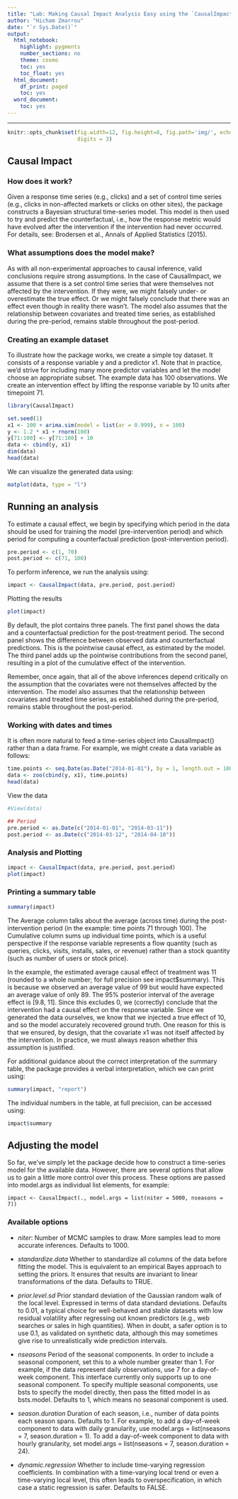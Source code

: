 ---
title: "Lab: Making Causal Impact Analysis Easy using the `CausalImpact` package"
author: "Hicham Zmarrou"
date: "`r Sys.Date()`"
output:
  html_notebook:
    highlight: pygments
    number_sections: no
    theme: cosmo
    toc: yes
    toc_float: yes
  html_document:
    df_print: paged
    toc: yes
  word_document:
    toc: yes
---
___________________________________________________________________________________________________________


```{r global_options, include=FALSE}
knitr::opts_chunk$set(fig.width=12, fig.height=8, fig.path='img/', echo=TRUE, warning=FALSE, message=FALSE,
                      digits = 3)
```




##  Causal Impact

### How does it work?
Given a response time series (e.g., clicks) and a set of control time series (e.g., clicks in non-affected markets or clicks on other sites), the package constructs a Bayesian structural time-series model. This model is then used to try and predict the counterfactual, i.e., how the response metric would have evolved after the intervention if the intervention had never occurred. For details, see: Brodersen et al., Annals of Applied Statistics (2015).

### What assumptions does the model make?

As with all non-experimental approaches to causal inference, valid conclusions require strong assumptions. In the case of CausalImpact, we assume that there is a set control time series that were themselves not affected by the intervention. If they were, we might falsely under- or overestimate the true effect. Or we might falsely conclude that there was an effect even though in reality there wasn't. The model also assumes that the relationship between covariates and treated time series, as established during the pre-period, remains stable throughout the post-period.

### Creating an example dataset
To illustrate how the package works, we create a simple toy dataset. It consists of a response variable y and a predictor x1. Note that in practice, we'd strive for including many more predictor variables and let the model choose an appropriate subset. The example data has 100 observations. We create an intervention effect by lifting the response variable by 10 units after timepoint 71.

```{r}
library(CausalImpact)
```

```{r}
set.seed(1)
x1 <- 100 + arima.sim(model = list(ar = 0.999), n = 100)
y <- 1.2 * x1 + rnorm(100)
y[71:100] <- y[71:100] + 10
data <- cbind(y, x1)
dim(data)
head(data)
```

We can visualize the generated data using:

```{r}
matplot(data, type = "l")
```

## Running an analysis
To estimate a causal effect, we begin by specifying which period in the data should be used for training the model (pre-intervention period) and which period for computing a counterfactual prediction (post-intervention period).


```{r}
pre.period <- c(1, 70)
post.period <- c(71, 100)
```

To perform inference, we run the analysis using:

```{r}
impact <- CausalImpact(data, pre.period, post.period)

```


Plotting the results

```{r}
plot(impact)
```



By default, the plot contains three panels. The first panel shows the data and a counterfactual prediction for the post-treatment period. The second panel shows the difference between observed data and counterfactual predictions. This is the pointwise causal effect, as estimated by the model. The third panel adds up the pointwise contributions from the second panel, resulting in a plot of the cumulative effect of the intervention.

Remember, once again, that all of the above inferences depend critically on the assumption that the covariates were not themselves affected by the intervention. The model also assumes that the relationship between covariates and treated time series, as established during the pre-period, remains stable throughout the post-period.

### Working with dates and times

It is often more natural to feed a time-series object into CausalImpact() rather than a data frame. For example, we might create a data variable as follows:

```{r}
time.points <- seq.Date(as.Date("2014-01-01"), by = 1, length.out = 100)
data <- zoo(cbind(y, x1), time.points)
head(data)
```

View the data 

```{r}
#View(data)
```

```{r}
## Period
pre.period <- as.Date(c("2014-01-01", "2014-03-11"))
post.period <- as.Date(c("2014-03-12", "2014-04-10"))
```

### Analysis and Plotting

```{r}
impact <- CausalImpact(data, pre.period, post.period)
plot(impact)
```


### Printing a summary table
```{r}
summary(impact)
```

The Average column talks about the average (across time) during the post-intervention period (in the example: time points 71 through 100). The Cumulative column sums up individual time points, which is a useful perspective if the response variable represents a flow quantity (such as queries, clicks, visits, installs, sales, or revenue) rather than a stock quantity (such as number of users or stock price).

In the example, the estimated average causal effect of treatment was 11 (rounded to a whole number; for full precision see impact$summary). This is because we observed an average value of 99 but would have expected an average value of only 89. The 95% posterior interval of the average effect is [9.8, 11]. Since this excludes 0, we (correctly) conclude that the intervention had a causal effect on the response variable. Since we generated the data ourselves, we know that we injected a true effect of 10, and so the model accurately recovered ground truth. One reason for this is that we ensured, by design, that the covariate x1 was not itself affected by the intervention. In practice, we must always reason whether this assumption is justified.

For additional guidance about the correct interpretation of the summary table, the package provides a verbal interpretation, which we can print using:

```{r}
summary(impact, "report")
```

The individual numbers in the table, at full precision, can be accessed using:


```{r}
impact$summary
```

## Adjusting the model
So far, we've simply let the package decide how to construct a time-series model for the available data. However, there are several options that allow us to gain a little more control over this process. These options are passed into model.args as individual list elements, for example:


`impact <- CausalImpact(., model.args = list(niter = 5000, nseasons = 7))`


###  Available options

* _niter_: Number of MCMC samples to draw. More samples lead to more accurate inferences. Defaults to 1000.

* _standardize.data_ Whether to standardize all columns of the data before fitting the model. This is equivalent to an empirical Bayes approach to setting the priors. It ensures that results are invariant to linear transformations of the data. Defaults to TRUE.

* _prior.level.sd_ Prior standard deviation of the Gaussian random walk of the local level. Expressed in terms of data standard deviations. Defaults to 0.01, a typical choice for well-behaved and stable datasets with low residual volatility after regressing out known predictors (e.g., web searches or sales in high quantities). When in doubt, a safer option is to use 0.1, as validated on synthetic data, although this may sometimes give rise to unrealistically wide prediction intervals.

* _nseasons_ Period of the seasonal components. In order to include a seasonal component, set this to a whole number greater than 1. For example, if the data represent daily observations, use 7 for a day-of-week component. This interface currently only supports up to one seasonal component. To specify multiple seasonal components, use bsts to specify the model directly, then pass the fitted model in as bsts.model. Defaults to 1, which means no seasonal component is used.

* _season.duration_ Duration of each season, i.e., number of data points each season spans. Defaults to 1. For example, to add a day-of-week component to data with daily granularity, use model.args = list(nseasons = 7, season.duration = 1). To add a day-of-week component to data with hourly granularity, set model.args = list(nseasons = 7, season.duration = 24).

* _dynamic.regression_ Whether to include time-varying regression coefficients. In combination with a time-varying local trend or even a time-varying local level, this often leads to overspecification, in which case a static regression is safer. Defaults to FALSE.